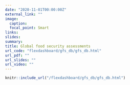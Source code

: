 ```yaml
---
date: "2020-11-01T00:00:00Z"
external_link: ""
image:
  caption: 
  focal_point: Smart
links:
slides: 
summary: 
title: Global food security assessments
url_code: "flexdashboard/gfs_db/gfs_db.html"
url_pdf: ""
url_slides: ""
url_video: ""
---
```


```r
knitr::include_url("/flexdashboard/gfs_db/gfs_db.html")
```

